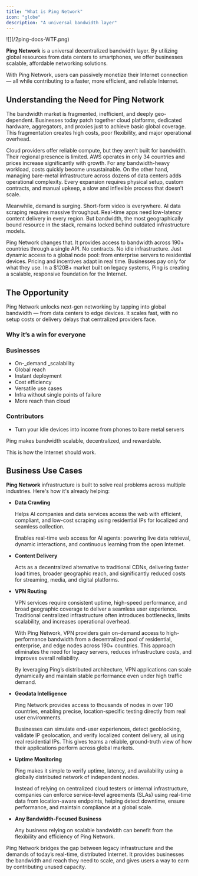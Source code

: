 ```yaml
---
title: "What is Ping Network"
icon: "globe"
description: "A universal bandwidth layer"
---
```


<Frame>
  ![](/2ping-docs-WTF.png)
</Frame>

**Ping Network** is a universal decentralized bandwidth layer. By utilizing global resources from data centers to smartphones, we offer businesses scalable, affordable networking solutions.

With Ping Network, users can passively monetize their Internet connection — all while contributing to a faster, more efficient, and reliable Internet.

## **Understanding the Need for Ping Network**

The bandwidth market is fragmented, inefficient, and deeply geo-dependent. Businesses today patch together cloud platforms, dedicated hardware, aggregators, and proxies just to achieve basic global coverage. This fragmentation creates high costs, poor flexibility, and major operational overhead.

Cloud providers offer reliable compute, but they aren’t built for bandwidth. Their regional presence is limited. AWS operates in only 34 countries and prices increase significantly with growth. For any bandwidth-heavy workload, costs quickly become unsustainable. On the other hand, managing bare-metal infrastructure across dozens of data centers adds operational complexity. Every expansion requires physical setup, custom contracts, and manual upkeep, a slow and inflexible process that doesn’t scale.

Meanwhile, demand is surging. Short-form video is everywhere. AI data scraping requires massive throughput. Real-time apps need low-latency content delivery in every region. But bandwidth, the most geographically bound resource in the stack, remains locked behind outdated infrastructure models.

Ping Network changes that. It provides access to bandwidth across 190\+ countries through a single API. No contracts. No idle infrastructure. Just dynamic access to a global node pool: from enterprise servers to residential devices. Pricing and incentives adapt in real time. Businesses pay only for what they use. In a \$120B\+ market built on legacy systems, Ping is creating a scalable, responsive foundation for the Internet.

## **The Opportunity**

Ping Network unlocks next-gen networking by tapping into global bandwidth — from data centers to edge devices. It scales fast, with no setup costs or delivery delays that centralized providers face.

### Why it’s a win for everyone

### Businesses

- On-_demand _scalability
- Global reach
- Instant deployment
- Cost efficiency
- Versatile use cases
- Infra without single points of failure
- More reach than cloud

### Contributors

- Turn your idle devices into income from phones to bare metal servers

Ping makes bandwidth scalable, decentralized, and rewardable.

This is how the Internet should work.

## **Business Use Cases**

**Ping Network** infrastructure is built to solve real problems across multiple industries. Here's how it's already helping:

- **Data Crawling**

  Helps AI companies and data services access the web with efficient, compliant, and low-cost scraping using residential IPs for localized and seamless collection.

  Enables real-time web access for AI agents: powering live data retrieval, dynamic interactions, and continuous learning from the open Internet.
- **Content Delivery**

  Acts as a decentralized alternative to traditional CDNs, delivering faster load times, broader geographic reach, and significantly reduced costs for streaming, media, and digital platforms.
- **VPN Routing**

  VPN services require consistent uptime, high-speed performance, and broad geographic coverage to deliver a seamless user experience. Traditional centralized infrastructure often introduces bottlenecks, limits scalability, and increases operational overhead.

  With Ping Network, VPN providers gain on-demand access to high-performance bandwidth from a decentralized pool of residential, enterprise, and edge nodes across 190\+ countries. This approach eliminates the need for legacy servers, reduces infrastructure costs, and improves overall reliability.

  By leveraging Ping’s distributed architecture, VPN applications can scale dynamically and maintain stable performance even under high traffic demand.
- **Geodata Intelligence**

  Ping Network provides access to thousands of nodes in over 190 countries, enabling precise, location-specific testing directly from real user environments.

  Businesses can simulate end-user experiences, detect geoblocking, validate IP geolocation, and verify localized content delivery, all using real residential IPs. This gives teams a reliable, ground-truth view of how their applications perform across global markets.
- **Uptime Monitoring**

  Ping makes it simple to verify uptime, latency, and availability using a globally distributed network of independent nodes.

  Instead of relying on centralized cloud testers or internal infrastructure, companies can enforce service-level agreements (SLAs) using real-time data from location-aware endpoints, helping detect downtime, ensure performance, and maintain compliance at a global scale.
- **Any Bandwidth-Focused Business**

  Any business relying on scalable bandwidth can benefit from the flexibility and efficiency of Ping Network.

Ping Network bridges the gap between legacy infrastructure and the demands of today’s real-time, distributed Internet. It provides businesses the bandwidth and reach they need to scale, and gives users a way to earn by contributing unused capacity.